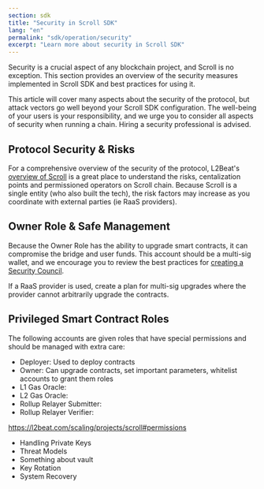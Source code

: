 ```yaml
---
section: sdk
title: "Security in Scroll SDK"
lang: "en"
permalink: "sdk/operation/security"
excerpt: "Learn more about security in Scroll SDK"
---
```



Security is a crucial aspect of any blockchain project, and Scroll is no exception. This section provides an overview of the security measures implemented in Scroll SDK and best practices for using it.

<Aside type="caution">
This article will cover many aspects about the security of the protocol, but attack vectors go well beyond your Scroll SDK configuration. The well-being of your users is your responsibility, and we urge you to consider all aspects of security when running a chain. Hiring a security professional is advised.
</Aside>

## Protocol Security & Risks

For a comprehensive overview of the security of the protocol, L2Beat's [overview of Scroll](https://l2beat.com/scaling/projects/scroll#risk-summary) is a great place to understand the risks, centalization points and permissioned operators on Scroll chain. Because Scroll is a single entity (who also built the tech), the risk factors may increase as you coordinate with external parties (ie RaaS providers).

## Owner Role & Safe Management

Because the Owner Role has the ability to upgrade smart contracts, it can compromise the bridge and user funds. This account should be a multi-sig wallet, and we encourage you to review the best practices for [creating a Security Council](https://medium.com/l2beat/stages-update-security-council-requirements-4c79cea8ef52).

If a RaaS provider is used, create a plan for multi-sig upgrades where the provider cannot arbitrarily upgrade the contracts.


## Privileged Smart Contract Roles

The following accounts are given roles that have special permissions and should be managed with extra care:

- Deployer: Used to deploy contracts
- Owner: Can upgrade contracts, set important parameters, whitelist accounts to grant them roles
- L1 Gas Oracle:
- L2 Gas Oracle:
- Rollup Relayer Submitter:
- Rollup Relayer Verifier:

https://l2beat.com/scaling/projects/scroll#permissions

- Handling Private Keys
- Threat Models
- Something about vault
- Key Rotation
- System Recovery